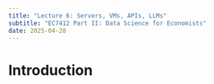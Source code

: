 ```yaml
---
title: "Lecture 6: Servers, VMs, APIs, LLMs"
subtitle: "EC7412 Part II: Data Science for Economists"
date: 2025-04-28
---
```




<!-- ## Lecture 6 - Servers, VMs, APIs, LLMs

- Github Actions as cron jobs to process and serve data/figures
- LLM API calls to process data
- Outsourcing heavy tasks to GCP VMs -->


# Introduction {background-color="#40666e"}